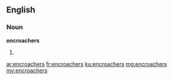 ==English==

===Noun===
'''encroachers'''

# {{plural of|[[encroacher]]}}

[[ar:encroachers]]
[[fr:encroachers]]
[[ku:encroachers]]
[[mg:encroachers]]
[[my:encroachers]]
